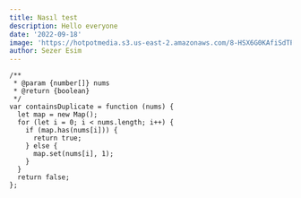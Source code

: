 ```yaml
---
title: Nasıl test
description: Hello everyone
date: '2022-09-18'
image: 'https://hotpotmedia.s3.us-east-2.amazonaws.com/8-HSX6G0KAfiSdTPb.png?nc=1'
author: Sezer Esim
---
```


```tsx
/**
 * @param {number[]} nums
 * @return {boolean}
 */
var containsDuplicate = function (nums) {
  let map = new Map();
  for (let i = 0; i < nums.length; i++) {
    if (map.has(nums[i])) {
      return true;
    } else {
      map.set(nums[i], 1);
    }
  }
  return false;
};
```
